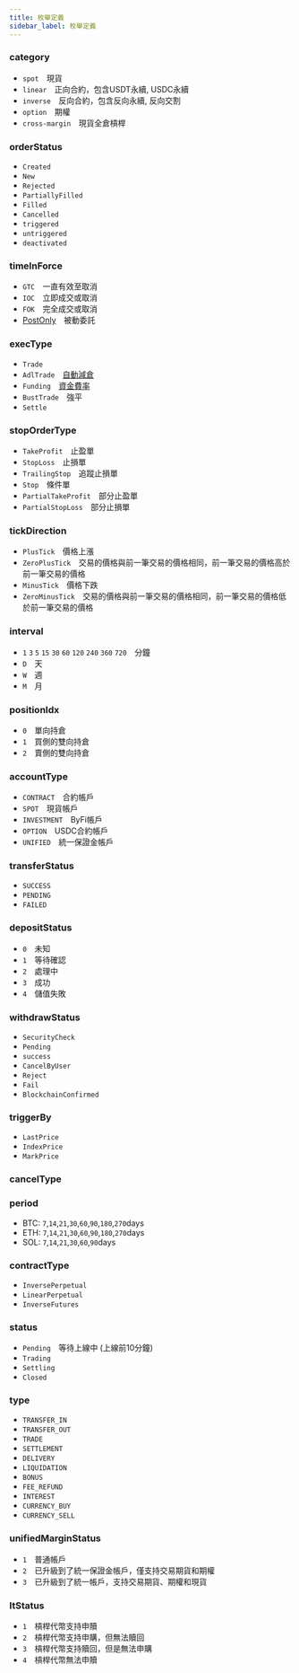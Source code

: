 ```yaml
---
title: 枚舉定義
sidebar_label: 枚舉定義
---
```


### category
* `spot`&emsp;現貨
* `linear`&emsp;正向合約，包含USDT永續, USDC永續
* `inverse`&emsp;反向合約，包含反向永續, 反向交割
* `option`&emsp;期權
* `cross-margin`&emsp;現貨全倉槓桿

### orderStatus
* `Created`
* `New`
* `Rejected`
* `PartiallyFilled`
* `Filled`
* `Cancelled`
* `triggered`
* `untriggered`
* `deactivated`

### timeInForce
* `GTC`&emsp;一直有效至取消
* `IOC`&emsp;立即成交或取消
* `FOK`&emsp;完全成交或取消
* <a href="https://www.bybit.com/zh-TW/help-center/bybitHC_Article?language=zh_TW&id=000001051">PostOnly</a>&emsp;被動委託

### execType
* `Trade`
* `AdlTrade`&emsp;<a href="https://www.bybit.com/zh-TW/help-center/bybitHC_Article?language=zh_TW&id=000001124">自動減倉</a>
* `Funding`&emsp;<a href="https://www.bybit.com/zh-TW/help-center/HelpCenterKnowledge/bybitHC_Article?id=000001123&language=zh_TW">資金費率</a>
* `BustTrade`&emsp;強平
* `Settle`

### stopOrderType
* `TakeProfit`&emsp;止盈單
* `StopLoss`&emsp;止損單
* `TrailingStop`&emsp;追蹤止損單
* `Stop`&emsp;條件單
* `PartialTakeProfit`&emsp;部分止盈單
* `PartialStopLoss`&emsp;部分止損單

### tickDirection
* `PlusTick`&emsp;價格上漲
* `ZeroPlusTick`&emsp;交易的價格與前一筆交易的價格相同，前一筆交易的價格高於前一筆交易的價格
* `MinusTick`&emsp;價格下跌
* `ZeroMinusTick`&emsp;交易的價格與前一筆交易的價格相同，前一筆交易的價格低於前一筆交易的價格

### interval
* `1` `3` `5` `15` `30` `60` `120` `240` `360` `720`&emsp;分鐘
* `D`&emsp;天
* `W`&emsp;週
* `M`&emsp;月

### positionIdx
* `0`&emsp;單向持倉
* `1`&emsp;買側的雙向持倉
* `2`&emsp;賣側的雙向持倉

### accountType
* `CONTRACT`&emsp;合約帳戶
* `SPOT`&emsp;現貨帳戶
* `INVESTMENT`&emsp;ByFi帳戶
* `OPTION`&emsp;USDC合約帳戶
* `UNIFIED`&emsp;統一保證金帳戶

### transferStatus
* `SUCCESS`
* `PENDING`
* `FAILED`

### depositStatus
* `0`&emsp;未知
* `1`&emsp;等待確認
* `2`&emsp;處理中
* `3`&emsp;成功
* `4`&emsp;儲值失敗

### withdrawStatus
* `SecurityCheck`
* `Pending`
* `success`
* `CancelByUser`
* `Reject`
* `Fail`
* `BlockchainConfirmed`

### triggerBy
* `LastPrice`
* `IndexPrice`
* `MarkPrice`

### cancelType

### period
* BTC: `7`,`14`,`21`,`30`,`60`,`90`,`180`,`270`days
* ETH: `7`,`14`,`21`,`30`,`60`,`90`,`180`,`270`days
* SOL: `7`,`14`,`21`,`30`,`60`,`90`days

### contractType
* `InversePerpetual`
* `LinearPerpetual`
* `InverseFutures`

### status
* `Pending`&emsp;等待上線中 (上線前10分鐘)
* `Trading`
* `Settling`
* `Closed`

### type
* `TRANSFER_IN`
* `TRANSFER_OUT`
* `TRADE`
* `SETTLEMENT`
* `DELIVERY`
* `LIQUIDATION`
* `BONUS`
* `FEE_REFUND`
* `INTEREST`
* `CURRENCY_BUY`
* `CURRENCY_SELL`

### unifiedMarginStatus
* `1`&emsp;普通帳戶
* `2`&emsp;已升級到了統一保證金帳戶，僅支持交易期貨和期權
* `3`&emsp;已升級到了統一帳戶，支持交易期貨、期權和現貨

### ltStatus
* `1`&emsp;槓桿代幣支持申贖
* `2`&emsp;槓桿代幣支持申購，但無法贖回
* `3`&emsp;槓桿代幣支持贖回，但是無法申購
* `4`&emsp;槓桿代幣無法申贖